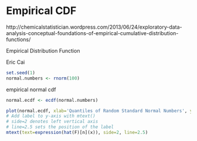 Empirical CDF
========================================================

http://chemicalstatistician.wordpress.com/2013/06/24/exploratory-data-analysis-conceptual-foundations-of-empirical-cumulative-distribution-functions/

Empirical Distribution Function

Eric Cai

```r
set.seed(1)
normal.numbers <- rnorm(100)
```

empirical normal cdf
```r
normal.ecdf <- ecdf(normal.numbers)
```

```r
plot(normal.ecdf, xlab='Quantiles of Random Standard Normal Numbers', ylab='', main='Empirical Cumluative Distribution\nStandard Normal Quantiles')
# Add label to y-axis with mtext()
# side=2 denotes left vertical axis
# line=2.5 sets the position of the label
mtext(text=expression(hat(F)[n](x)), side=2, line=2.5)
```

